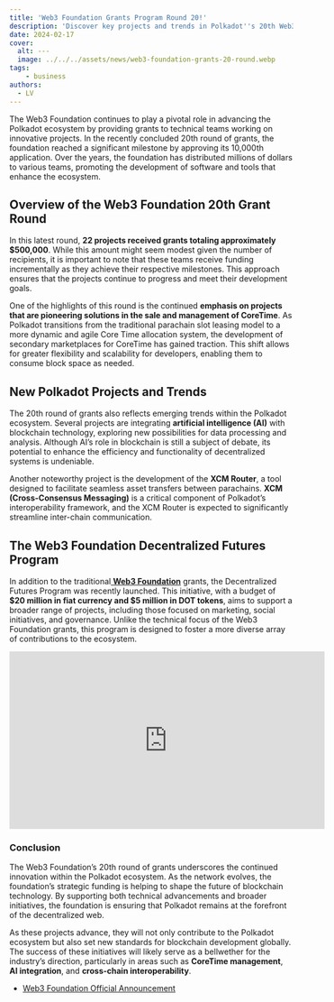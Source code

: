 ```yaml
---
title: 'Web3 Foundation Grants Program Round 20!'
description: 'Discover key projects and trends in Polkadot''s 20th Web3 Foundation grants round, driving innovation and blockchain development'
date: 2024-02-17
cover:
  alt: ---
  image: ../../../assets/news/web3-foundation-grants-20-round.webp
tags: 
    - business
authors:
  - LV
---
```

The Web3 Foundation continues to play a pivotal role in advancing the Polkadot ecosystem by providing grants to technical teams working on innovative projects. In the recently concluded 20th round of grants, the foundation reached a significant milestone by approving its 10,000th application. Over the years, the foundation has distributed millions of dollars to various teams, promoting the development of software and tools that enhance the ecosystem.

Overview of the Web3 Foundation 20th Grant Round
------------------------------------------------

In this latest round, **22 projects received grants totaling approximately $500,000**. While this amount might seem modest given the number of recipients, it is important to note that these teams receive funding incrementally as they achieve their respective milestones. This approach ensures that the projects continue to progress and meet their development goals.

One of the highlights of this round is the continued **emphasis on projects that are pioneering solutions in the sale and management of CoreTime**. As Polkadot transitions from the traditional parachain slot leasing model to a more dynamic and agile Core Time allocation system, the development of secondary marketplaces for CoreTime has gained traction. This shift allows for greater flexibility and scalability for developers, enabling them to consume block space as needed.

New Polkadot Projects and Trends
--------------------------------

The 20th round of grants also reflects emerging trends within the Polkadot ecosystem. Several projects are integrating **artificial intelligence (AI)** with blockchain technology, exploring new possibilities for data processing and analysis. Although AI’s role in blockchain is still a subject of debate, its potential to enhance the efficiency and functionality of decentralized systems is undeniable.

Another noteworthy project is the development of the **XCM Router**, a tool designed to facilitate seamless asset transfers between parachains. **XCM (Cross-Consensus Messaging)** is a critical component of Polkadot’s interoperability framework, and the XCM Router is expected to significantly streamline inter-chain communication.

The Web3 Foundation Decentralized Futures Program
-------------------------------------------------

In addition to the traditional[ **Web3 Foundation**](https://dablock.com/ecosystem/web3-foundation/) grants, the Decentralized Futures Program was recently launched. This initiative, with a budget of **$20 million in fiat currency and $5 million in DOT tokens**, aims to support a broader range of projects, including those focused on marketing, social initiatives, and governance. Unlike the technical focus of the Web3 Foundation grants, this program is designed to foster a more diverse array of contributions to the ecosystem.

<iframe allowfullscreen="allowfullscreen" frameborder="0" height="315" src="https://www.youtube.com/embed/UN4ICIHdBzc?si=H8QuPqibMMhmm8m5" title="YouTube video player" width="560"></iframe>

### Conclusion

The Web3 Foundation’s 20th round of grants underscores the continued innovation within the Polkadot ecosystem. As the network evolves, the foundation’s strategic funding is helping to shape the future of blockchain technology. By supporting both technical advancements and broader initiatives, the foundation is ensuring that Polkadot remains at the forefront of the decentralized web.

As these projects advance, they will not only contribute to the Polkadot ecosystem but also set new standards for blockchain development globally. The success of these initiatives will likely serve as a bellwether for the industry’s direction, particularly in areas such as **CoreTime management**, **AI integration**, and **cross-chain interoperability**.

- [Web3 Foundation Official Announcement](https://medium.com/web3foundation/web3-foundation-grants-wave-20-recipients-e9adb0b80056)